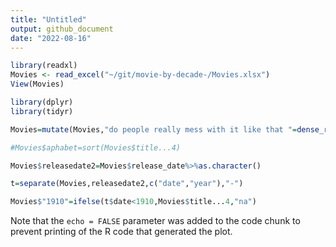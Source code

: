 ```yaml
---
title: "Untitled"
output: github_document
date: "2022-08-16"
---
```


```r
library(readxl)
Movies <- read_excel("~/git/movie-by-decade-/Movies.xlsx")
View(Movies)
```

```r
library(dplyr)
library(tidyr)

```


```r
Movies=mutate(Movies,"do people really mess with it like that "=dense_rank(vote_average))
```

```r
#Movies$aphabet=sort(Movies$title...4)
```

```r
Movies$releasedate2=Movies$release_date%>%as.character()
```


```r
t=separate(Movies,releasedate2,c("date","year"),"-")
```
```r
Movies$"1910"=ifelse(t$date<1910,Movies$title...4,"na")
```


Note that the `echo = FALSE` parameter was added to the code chunk to prevent printing of the R code that generated the plot.

